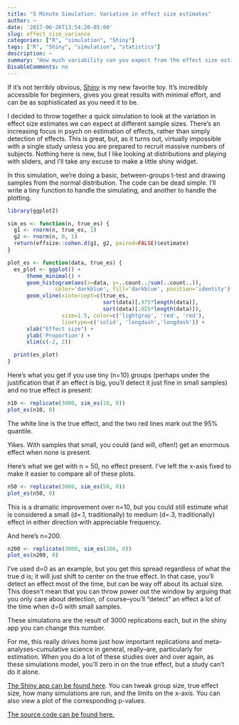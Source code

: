 ```yaml
---
title: "5 Minute Simulation: Variation in effect size estimates"
author: ~
date: '2017-06-26T13:54:20-05:00'
slug: effect_size_variance
categories: ["R", "simulation", "Shiny"]
tags: ["R", "Shiny", "simulation", "statistics"]
description: ~
summary: "How much variability can you expect from the effect size estimate in a single study?"
DisableComments: no
---
```


If it's not terribly obvious, [Shiny](http://shiny.rstudio.com/tutorial/) is my new favorite toy. It's incredibly accessible for beginners, gives you great results with minimal effort, and can be as sophisticated as you need it to be.

I decided to throw together a quick simulation to look at the variation in effect size estimates we can expect at different sample sizes. There's an increasing focus in psych on estimation of effects, rather than simply detection of effects. This is great, but, as it turns out, virtually impossible with a single study unless you are prepared to recruit massive numbers of subjects. Nothing here is new, but I like looking at distributions and playing with sliders, and I'll take any excuse to make a little shiny widget.

In this simulation, we're doing a basic, between-groups t-test and drawing samples from the normal distribution. The code can be dead simple. I'll write a tiny function to handle the simulating, and another to handle the plotting.

```r
library(ggplot2)

sim_es <- function(n, true_es) {
  g1 <- rnorm(n, true_es, 1)
  g2 <- rnorm(n, 0, 1)
  return(effsize::cohen.d(g1, g2, paired=FALSE)$estimate)
}

plot_es <- function(data, true_es) {
  es_plot <- ggplot() +
      theme_minimal() +
      geom_histogram(aes(x=data, y=..count../sum(..count..)), 
               color='darkblue', fill='darkblue', position='identity') +
      geom_vline(xintercept=c(true_es,
                              sort(data)[.975*length(data)], 
                              sort(data)[.025*length(data)]), 
                 size=1.5, color=c('lightgray', 'red', 'red'), 
                 linetype=c('solid', 'longdash','longdash')) +
      xlab("Effect size") +
      ylab('Proportion') +
      xlim(c(-2, 2))

  print(es_plot)
}
```

Here's what you get if you use tiny (n=10) groups (perhaps under the justification that if an effect is big, you'll detect it just fine in small samples) and no true effect is present:

```r
n10 <- replicate(3000, sim_es(10, 0))
plot_es(n10, 0)
```


The white line is the true effect, and the two red lines mark out the 95% quantile.

Yikes. With samples that small, you could (and will, often!) get an enormous effect when none is present.

Here's what we get with n = 50, no effect present. I've left the x-axis fixed to make it easier to compare all of these plots.

```r
n50 <- replicate(3000, sim_es(50, 0))
plot_es(n50, 0)
```


This is a dramatic improvement over n=10, but you could still estimate what is considered a small (d=.1, traditionally) to medium (d=.3, traditionally) effect in either direction with appreciable frequency.

And here's n=200.

```r
n200 <- replicate(3000, sim_es(200, 0))
plot_es(n200, 0)
```

I've used d=0 as an example, but you get this spread regardless of what the true d is; it will just shift to center on the true effect. In that case, you'll detect an effect most of the time, but can be way off about its actual size. This doesn't mean that you can throw power out the window by arguing that you only care about detection, of course--you'll "detect" an effect a lot of the time when d=0 with small samples.

These simulations are the result of 3000 replications each, but in the shiny app you can change this number.

For me, this really drives home just how important replications and meta-analyses--cumulative science in general, really--are, particularly for estimation. When you do a lot of these studies over and over again, as these simulations model, you'll zero in on the true effect, but a study can't do it alone.

[The Shiny app can be found here](https://katherinemwood.shinyapps.io/effect_size/). You can tweak group size, true effect size, how many simulations are run, and the limits on the x-axis. You can also view a plot of the corresponding p-values.

[The source code can be found here.](https://github.com/katherinemwood/es_variation)